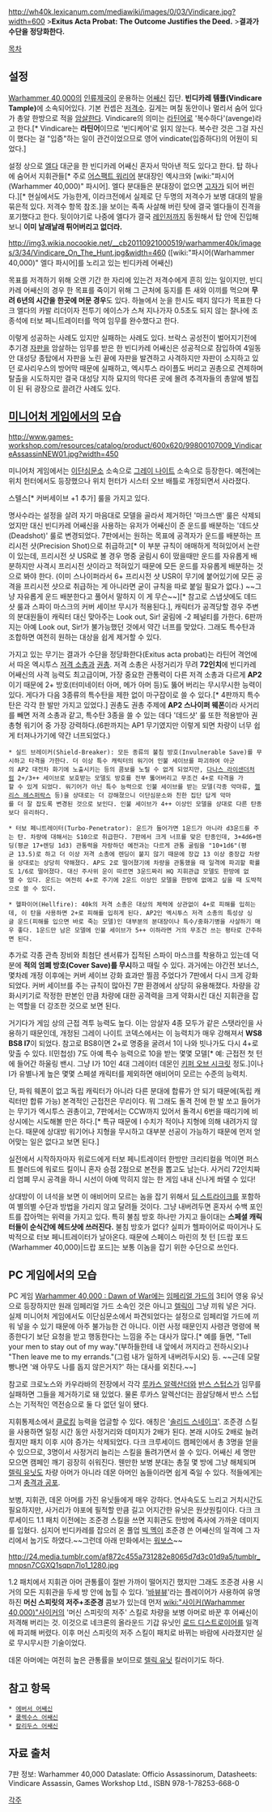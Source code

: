 {{{+1 '''Vindicare Assassin'''}}}

http://wh40k.lexicanum.com/mediawiki/images/0/03/Vindicare.jpg?width=600
>'''Exitus Acta Probat: The Outcome Justifies the Deed.'''
>'''결과가 수단을 정당화한다.'''

[[목차]]

== 설정 ==
[[Warhammer 40,000]]의 [[인류제국]]이 운용하는 [[어쌔신]] 집단. '''빈디카레 템플(Vindicare Tample)'''에 소속되어있다. 기본 컨셉은 [[저격수]]. 길게는 며칠 동안이나 멀리서 숨어 있다가 총알 한방으로 적을 [[암살]]한다. Vindicare의 의미는 [[라틴어]]로 '복수하다'(avenge)라고 한다.[* Vindicare는 '''라틴어'''이므로 '빈디케어'로 읽지 않는다. 복수란 것은 그걸 자신이 했다는 걸 "입증"하는 일이 관건이었으므로 영어 vindicate(입증하다)의 어원이 되었다.]

설정 상으로 [[엘다]] 대군을 한 빈디카레 어쌔신 혼자서 막아낸 적도 있다고 한다. 탑 하나에 숨어서 지휘관들[* 주로 [[어스팩트 워리어]] 분대장인 엑샤크와 [wiki:"파시어(Warhammer 40,000)" 파시어]. 엘다 분대들은 분대장이 없으면 [[고자]]가 되어 버린다.][* 현실에서도 가능한게, 이라크전에서 실제로 단 두명의 저격수가 보병 대대의 발을 묶은적 있다. 저격수 항목 참조.]을 보이는 족족 사살해 버린 탓에 결국 엘다들이 진격을 포기했다고 한다. 뒷이야기로 나중에 엘다가 결국 [[레인저]]까지 동원해서 탑 안에 진입해보니 '''이미 날래날래 튀어버리고 없더라.'''

http://img3.wikia.nocookie.net/__cb20110921000519/warhammer40k/images/3/34/Vindicare_On_The_Hunt.jpg&width=460
([wiki:"파시어(Warhammer 40,000)" 엘다 파시어]를 노리고 있는 빈디카레 어쌔신)

목표를 저격하기 위해 오랜 기간 한 자리에 있는건 저격수에게 흔히 있는 일이지만, 빈디카레 어쌔신의 경우 한 목표를 죽이기 위해 그 근처에 둥지를 튼 새와 이끼를 먹으며 '''무려 6년의 시간을 한곳에 머문 경우'''도 있다. 하늘에서 눈을 한시도 떼지 않다가 목표한 다크 엘다의 카발 리더이자 전투기 에이스가 스쳐 지나가자 0.5초도 되지 않는 찰나에 조종석에 터보 페니트레이터를 먹여 임무를 완수했다고 한다.

이렇게 성공하는 사례도 있지만 실패하는 사례도 있다. 브락스 공성전이 벌어지기전에 추기경 [[자판]]을 암살하는 임무를 받은 한 빈디카레 어쌔신은 성공적으로 잠입하여 4일동안 대성당 종탑에서 자판을 노린 끝에 자판을 발견하고 사격하지만 자판이 소지하고 있던 로사리우스의 방어막 때문에 실패하고, 엑시투스 라이플도 버리고 권총으로 견제하며 탈출을 시도하지만 결국 대성당 지하 묘지의 막다른 곳에 몰려 추격자들의 총알에 벌집이 된 뒤 광장으로 끌려간 사례도 있다.
== [[미니어처 게임]]에서의 모습 ==
http://www.games-workshop.com/resources/catalog/product/600x620/99800107009_VindicareAssassinNEW01.jpg?width=450

미니어처 게임에서는 [[이단심문소]] 소속으로 [[그레이 나이트]] 소속으로 등장한다. 예전에는 위치 헌터에서도 등장했으나 위치 헌터가 시스터 오브 배틀로 개정되면서 사라졌다.

스텔스[* 커버세이브 +1 추가] 룰을 가지고 있다.

명사수라는 설정을 살려 자기 마음대로 모델을 골라서 제거하던 '마크스맨' 룰은 삭제되었지만 대신 빈디카레 어쌔신을 사용하는 유저가 어쌔신이 준 운드를 배분하는 '데드샷(Deadshot)' 룰로 변경되었다. 7판에서는 원하는 목표에 공격자가 운드를 배분하는 프리시전 샷(Precision Shot)으로 취급하고[* 이 부분 규칙이 애매하게 적혀있어서 논란이 있는데, 프리시전 샷 USR로 볼 경우 명중 굴림시 6이 떴을때만 운드를 자유롭게 배분하지만 사격시 프리시전 샷이라고 적혀있기 때문에 모든 운드를 자유롭게 배분하는 것으로 봐야 한다. (이미 스나이퍼라서 6+ 프리시전 샷 USR이 무기에 붙어있기에 모든 공격을 프리시전 샷으로 취급하는 게 아니라면 굳이 규칙을 따로 붙일 필요가 없다.) ~~그냥 자유롭게 운드 배분한다고 풀어서 말하지 이 게 무슨~~][* 참고로 스냅샷에도 데드샷 룰과 스파이 마스크의 커버 세이브 무시가 적용된다.], 캐릭터가 공격당할 경우 주변의 분대원들이 캐릭터 대신 맞아주는 Look out, Sir! 굴림에 -2 페널티를 가한다. 6판까지는 아예 Look out, Sir!가 불가능했던 것에서 약간 너프를 맞았다. 그래도 특수탄과 조합하면 여전히 원하는 대상을 쉽게 제거할 수 있다.

가지고 있는 무기는 결과가 수단을 정당화한다(Exitus acta probat)는 라틴어 격언에서 따온 엑시투스 [[저격 소총]]과 [[권총]]. 저격 소총은 사정거리가 무려 '''72인치'''에 빈디카레 어쌔신의 사격 능력도 최고급이며, 가장 중요한 관통력이 다른 저격 소총과 다르게 '''AP2'''이기 때문에 2+ 방호(터미네이터 아머, 메가 아머 등)도 뚫어 버리는 무시무시한 능력이 있다. 게다가 다음 3종류의 특수탄을 제한 없이 마구잡이로 쓸 수 있다.[* 4판까지 특수탄은 각각 한 발만 가지고 있었다.] 권총도 권총 주제에 '''AP2 스나이퍼 웨폰'''이라 사거리를 빼면 저격 소총과 같고, 특수탄 3종을 쓸 수 있는 데다 '데드샷' 룰 또한 적용받아 권총형 워기어 중 가장 강력하다.(6판까지는 AP1 무기였지만 이렇게 되면 차량이 너무 쉽게 터져나가기에 약간 너프되었다.)

 * 실드 브레이커(Shield-Breaker): 모든 종류의 불침 방호(Invulnerable Save)를 무시하고 타격을 가한다. 더 이상 특수 캐릭터의 워기어 인불 세이브를 파괴하여 아군의 AP2 대전차 화기에 노출시키는 등의 콤보를 노릴 수 없게 되었지만, [[다나스 라이샌더]]처럼 2+/3++ 세이브로 보호받는 모델도 방호를 전부 뚫어버리고 무조건 4+로 타격을 가할 수 있게 되었다. 워기어가 아닌 특수 능력으로 인불 세이브를 받는 모델(각종 악마류, [[렐리스 헤스퍼락스]] 등)을 상대로는 더 강해졌으니 이단심문소와 친한 집단 답게 악마를 더 잘 잡도록 변경된 것으로 보인다. 인불 세이브가 4++ 이상인 모델을 상대로 다른 탄종보다 유리하다.

 * 터보 페니트레이터(Turbo-Penetrator): 운드가 들어가면 1운드가 아니라 d3운드를 주는 탄. 차량에 대해서는 S10으로 취급한다. 7판에서 크게 너프를 맞은 탄종인데, 3+4d6+렌딩(평균 17+렌딩 1d3) 관통력을 자랑하던 예전과는 다르게 관통 굴림을 "10+1d6"(평균 13.5)로 하고 더 이상 저격 소총에 렌딩이 붙지 않기 때문에 장갑 13 이상 중장갑 차량을 상대로는 상당히 약해졌다. AP도 2로 떨어졌기에 차량을 관통했을 때 일격에 파괴할 확률도 1/6로 떨어졌다. 대신 주사위 운이 따르면 3운드짜리 HQ 지휘관급 모델도 한방에 없앨 수 있다. 운드는 여전히 4+로 주기에 2운드 이상인 모델을 한방에 없애고 싶을 때 도박적으로 쓸 수 있다.

 * 헬파이어(Hellfire): 40k의 저격 소총은 대상의 체력에 상관없이 4+로 피해를 입히는데, 이 탄을 사용하면 2+로 피해를 입히게 된다. AP2인 엑시투스 저격 소총의 특성상 싱글 운드(피해를 입으면 바로 죽는 모델)인 대부분의 분대장이나 특수/중화기병을 사살하기 매우 좋다. 1운드만 남은 모델에 인불 세이브가 5++ 이하라면 거의 무조건 쓰는 평타로 간주하면 된다.

추가로 각종 관측 장비와 최첨단 센서류가 집적된 스파이 마스크를 착용하고 있는데 덕분에 '''적의 엄폐 방호(Cover Save)를 무시'''하고 때릴 수 있다. 과거에는 야간전 보너스, 몇차례 개정 이후에는 커버 세이브 강화 효과만 찔끔 주었다가 7판에서 다시 크게 강화되었다. 커버 세이브를 주는 규칙이 많아진 7판 환경에서 상당히 유용해졌다. 차량을 강화시키기로 작정한 판본인 만큼 차량에 대한 공격력을 크게 약화시킨 대신 지휘관을 잡는 역할을 더 강조한 것으로 보면 된다.

거기다가 게임 상의 근접 격투 능력도 높다. 이는 암살자 4종 모두가 같은 스탯라인을 사용하기 때문인데, 개정된 그레이 나이트 코덱스에서는 이 능력치가 매우 강해져서 '''WS8 BS8 I7'''이 되었다. 참고로 BS8이면 2+로 명중을 굴려서 1이 나와 빗나가도 다시 4+로 맞출 수 있다. I(민첩성) 7도 아예 특수 능력으로 10을 받는 몇몇 모델[* 예: 근접전 첫 턴에 들어간 하울링 밴시. 그냥 I가 10인 4대 그레이터 데몬인 [[키퍼 오브 시크릿]] 정도.]이나 I가 유별나게 높은 몇몇 스페셜 캐릭터를 제외하면 애비어미 모르는 수준의 능력치.

단, 파워 웨폰이 없고 독립 캐릭터가 아니라 다른 분대에 합류가 안 되기 때문에(독립 캐릭터만 합류 가능) 본격적인 근접전은 무리이다. 뭐 그래도 돌격 전에 한 발 쏘고 들어가는 무기가 엑시투스 권총이고, 7판에서는 CCW까지 있어서 돌격시 6번을 때리기에 비상시에는 시도해볼 만은 하다.[* 특규 때문에 I 수치가 적이나 지형에 의해 내려가지 않는다. 때문에 상대방 워기어나 지형을 무시하고 대부분 선공이 가능하기 때문에 먼저 얻어맞는 일은 없다고 보면 된다.]

실전에서 시작하자마자 워로드에게 터보 페니트레이터 한방만 크리티컬을 먹이면 퍼스트 블러드에 워로드 킬이니 혼자 승점 2점으로 본전을 뽑고도 남는다. 사거리 72인치짜리 엄폐 무시 공격을 하니 시선이 아예 막히지 않는 한 게임 내내 신나게 쏴댈 수 있다!

상대방이 이 녀석을 보면 이 애비어미 모르는 놈을 잡기 위해서 [[딥 스트라이크]]를 포함하여 별의별 수단과 방법을 가리지 않고 달려들 것이다. 그냥 내버려두면 혼자서 수백 포인트를 잡아먹는 위력을 가지고 있다. 특히 불침 방호 하나만 가지고 들이대는 '''스페셜 캐릭터들이 순식간에 헤드샷에 쓰러진다.''' 불침 방호가 없다? 실피가 헬파이어로 따이거나 도박적으로 터보 페니트레이터가 날아온다. 때문에 스페이스 마린의 첫 턴 [드랍 포드(Warhammer 40,000)|드랍 포드]는 보통 이놈을 잡기 위한 수단으로 쓰인다.

== PC 게임에서의 모습 ==
{{{#!html
<iframe width="640" height="360" src="//www.youtube.com/embed/0uSwADL2E9w" frameborder="0" allowfullscreen></iframe>
}}}

PC 게임 [[Warhammer 40,000 : Dawn of War]]에는 [[임페리얼 가드]]의 3티어 영웅 유닛으로 등장하지만 원래 임페리얼 가드 소속인 것은 아니고 [[렐릭]]이 그냥 끼워 넣은 거다. 실제 미니어처 게임에서도 이단심문소에서 파견되었다는 설정으로 임페리얼 가드에 끼워 넣을 수 있기 때문에 아주 불가능한 건 아니다. 이런 사정 때문인지 사령관 명령에 복종한다기 보단 요청을 받고 행동한다는 느낌을 주는 대사가 많다.[* 예를 들면, "Tell your men to stay out of my way."(부하들한테 내 앞에서 꺼지라고 전하시오)나 "Then leave me to my errands."(그럼 내가 일하게 내버려두시오) 등. ~~근데 모랄빵나면 '왜 아무도 나를 돕지 않은거지?' 하는 대사를 외친다.~~]

참고로 크로노스와 카우라바의 전장에서 각각 [[루카스 알렉산더]]와 [[반스 스텁스]]가 임무를 실패하면 그들을 제거하기로 돼 있었다. 물론 루카스 알렉산더는 끔살당해서 반스 스텁스는 기적적인 역전승으로 둘 다 없던 일이 됐다.

지휘통제소에서 [[클로킹]] 능력을 업글할 수 있다. 애칭은 '[[솔리드 스네이크]]'. 조준경 스킬을 사용하면 일정 시간 동안 사정거리와 데미지가 2배가 된다. 본래 시야도 2배로 늘려줬지만 패치 이후 시야 증가는 삭제되었다. 다크 크루세이드 캠페인에서 총 3명을 얻을 수 있으므로, 3명이서 사정거리 늘리는 스킬을 돌려가면서 쓸 수 있다. 어쌔신 세 명만 모으면 캠페인 깨기 굉장히 쉬워진다. 웬만한 보병 분대는 총질 몇 방에 그냥 해체되며 [[렐릭 유닛]]도 차량 아머가 아니라 데몬 아머인 놈들이라면 쉽게 죽일 수 있다. 적들에게는 그저 [[충격과 공포]].

보병, 지휘관, 데몬 아머를 가진 유닛들에게 매우 강하다. 연사속도도 느리고 거치시간도 필요하지만, 사거리가 야포에 필적할 만큼 길고 어지간한 유닛은 원샷원킬이다. 다크 크루세이드 1.1 패치 이전에는 조준경 스킬을 쓰면 지휘관도 한방에 즉사에 가까운 데미지를 입혔다. 심지어 빈디카레를 잡으러 온 풀업 [[빅 멕]]이 조준경 쓴 어쌔신의 일격에 그 자리에서 눕기도 하였다.~~그런데 아래 만화에서는 [[워보스]]~~

http://24.media.tumblr.com/af872c455a731282e8065d7d3c01d9a5/tumblr_mnpsn7CGXQ1sqpn7lo1_1280.jpg

1.2 패치에서 지휘관 아머 관통률이 절반 가까이 떨어지긴 했지만 그래도 조준경 사용 시 거의 모든 지휘관을 두세 방 안에 눕힐 수 있다. '[[바뷰뷰]]'라는 플레이어가 사용하여 유명하진 '''머신 스피릿의 저주+조준경''' 콤보가 있는데 먼저 [[wiki:"사이커(Warhammer 40,000)"사이커]]의 '머신 스피릿의 저주' 스킬로 차량을 보병 아머로 바꾼 후 어쌔신이 저격해 버리는 것. 이것으로 네크론의 올라운드 기갑 유닛인 [[로드 디스트로이어]]를 일격에 파괴해 버렸다. 이후 머신 스피릿의 저주 스킬이 패치로 바뀌는 바람에 사라졌지만 실로 무시무시한 기술이었다.

데몬 아머에는 여전히 높은 관통률을 보이므로 [[렐릭 유닛]] 킬러이기도 하다.

== 참고 항목 ==
 * [[에버서 어쌔신]]
 * [[쿨렉수스 어쌔신]]
 * [[칼리두스 어쌔신]]

== 자료 출처 ==
7판 정보: Warhammer 40,000 Dataslate: Officio Assassinorum, Datasheets: Vindicare Assassin, Games Workshop Ltd., ISBN 978-1-78253-668-0

[[각주]]
